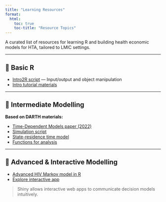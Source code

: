 ```yaml
---
title: "Learning Resources"
format:
  html:
    toc: true
    toc-title: "Resource Topics"
---
```


A curated list of resources for learning R and building health economic models for HTA, tailored to LMIC settings.

---

## 🔰 Basic R

- [Intro2R script](https://github.com/R-HTA-in-LMICs/June-Workshop/blob/main/R/Intro2R.R) — Input/output and object manipulation  
- [Intro tutorial materials](https://github.com/R-HTA-in-LMICs/June-Workshop)

---

## 🔁 Intermediate Modelling

**Based on DARTH materials:**

- [Time-Dependent Models paper (2022)](https://arxiv.org/abs/2108.13552)
- [Simulation script](https://github.com/R-HTA-in-LMICs/September-Workshop/blob/main/analysis/cSTM_time_dep_simulation.R)
- [State-residence time model](https://github.com/R-HTA-in-LMICs/September-Workshop/blob/main/analysis/Extra%20material%20-%20cSTM_time_dep_state_residence/cSTM_time_dep_state_residence.R)
- [Functions for analysis](https://github.com/R-HTA-in-LMICs/September-Workshop/tree/main/R)

---

## 🚀 Advanced & Interactive Modelling

- [Advanced HIV Markov model in R](https://github.com/R-HTA-in-LMICs/Advanced-Tutorial-2022)  
- [Explore interactive app](https://r-htalmics.shinyapps.io/hiv_model/)

> Shiny allows interactive web apps to communicate decision models intuitively.
